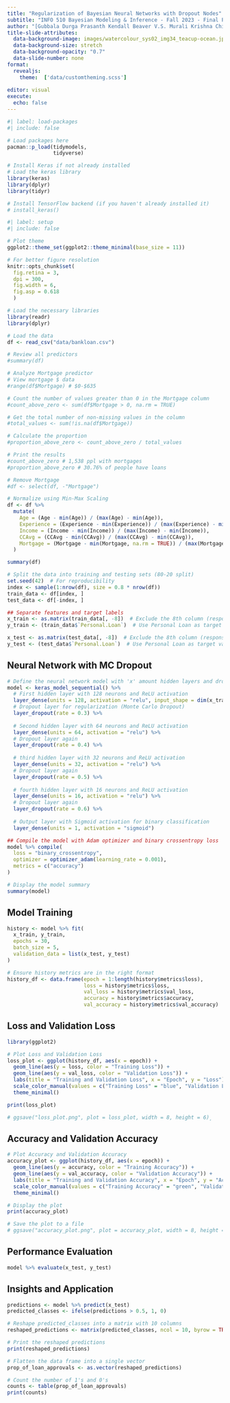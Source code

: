 ```yaml
---
title: "Regularization of Bayesian Neural Networks with Dropout Nodes"
subtitle: "INFO 510 Bayesian Modeling & Inference - Fall 2023 - Final Project"
author: "[Gubbala Durga Prasanth Kendall Beaver V.S. Murali Krishna Chittlu]"
title-slide-attributes:
  data-background-image: images/watercolour_sys02_img34_teacup-ocean.jpg
  data-background-size: stretch
  data-background-opacity: "0.7"
  data-slide-number: none
format:
  revealjs:
    theme:  ['data/customtheming.scss']
  
editor: visual
execute:
  echo: false
---
```


```r
#| label: load-packages
#| include: false

# Load packages here
pacman::p_load(tidymodels,
               tidyverse)

# Install Keras if not already installed
# Load the keras library
library(keras)
library(dplyr)
library(tidyr)

# Install TensorFlow backend (if you haven't already installed it)
# install_keras()

```

```r
#| label: setup
#| include: false

# Plot theme
ggplot2::theme_set(ggplot2::theme_minimal(base_size = 11))

# For better figure resolution
knitr::opts_chunk$set(
  fig.retina = 3, 
  dpi = 300, 
  fig.width = 6, 
  fig.asp = 0.618 
  )
```

```r
# Load the necessary libraries
library(readr)
library(dplyr)

# Load the data
df <- read_csv("data/bankloan.csv")

# Review all predictors
#summary(df)

# Analyze Mortgage predictor
# View mortgage $ data
#range(df$Mortgage) # $0-$635

# Count the number of values greater than 0 in the Mortgage column
#count_above_zero <- sum(df$Mortgage > 0, na.rm = TRUE)

# Get the total number of non-missing values in the column
#total_values <- sum(!is.na(df$Mortgage))

# Calculate the proportion
#proportion_above_zero <- count_above_zero / total_values

# Print the results
#count_above_zero # 1,538 ppl with mortgages
#proportion_above_zero # 30.76% of people have loans

# Remove Mortgage
#df <- select(df, -"Mortgage")

# Normalize using Min-Max Scaling
df <- df %>%
  mutate(
    Age = (Age - min(Age)) / (max(Age) - min(Age)),
    Experience = (Experience - min(Experience)) / (max(Experience) - min(Experience)),
    Income = (Income - min(Income)) / (max(Income) - min(Income)),
    CCAvg = (CCAvg - min(CCAvg)) / (max(CCAvg) - min(CCAvg)),
    Mortgage = (Mortgage - min(Mortgage, na.rm = TRUE)) / (max(Mortgage, na.rm = TRUE) - min(Mortgage, na.rm = TRUE))
  )

summary(df)
```

```r
# Split the data into training and testing sets (80-20 split)
set.seed(42)  # For reproducibility
index <- sample(1:nrow(df), size = 0.8 * nrow(df))
train_data <- df[index, ]
test_data <- df[-index, ]

## Separate features and target labels
x_train <- as.matrix(train_data[, -8])  # Exclude the 8th column (response variable, Personal Loan)
y_train <- (train_data$`Personal.Loan`)  # Use Personal Loan as target variable (0 or 1)

x_test <- as.matrix(test_data[, -8])  # Exclude the 8th column (response variable, Personal Loan)
y_test <- (test_data$`Personal.Loan`)  # Use Personal Loan as target variable (0 or 1)
```

## Neural Network with MC Dropout

```r
# Define the neural network model with 'x' amount hidden layers and dropout
model <- keras_model_sequential() %>%
  # First hidden layer with 128 neurons and ReLU activation
  layer_dense(units = 128, activation = "relu", input_shape = dim(x_train)[2]) %>%
  # Dropout layer for regularization (Monte Carlo Dropout)
  layer_dropout(rate = 0.3) %>%
  
  # Second hidden layer with 64 neurons and ReLU activation
  layer_dense(units = 64, activation = "relu") %>%
  # Dropout layer again
  layer_dropout(rate = 0.4) %>%
  
  # third hidden layer with 32 neurons and ReLU activation
  layer_dense(units = 32, activation = "relu") %>%
  # Dropout layer again
  layer_dropout(rate = 0.5) %>%
  
  # fourth hidden layer with 16 neurons and ReLU activation
  layer_dense(units = 16, activation = "relu") %>%
  # Dropout layer again
  layer_dropout(rate = 0.6) %>%
  
  # Output layer with Sigmoid activation for binary classification
  layer_dense(units = 1, activation = "sigmoid")

## Compile the model with Adam optimizer and binary crossentropy loss
model %>% compile(
  loss = "binary_crossentropy",
  optimizer = optimizer_adam(learning_rate = 0.001),
  metrics = c("accuracy")
)

# Display the model summary
summary(model)
```

## **Model Training**

```r
history <- model %>% fit(
  x_train, y_train,
  epochs = 30,
  batch_size = 5,
  validation_data = list(x_test, y_test)
)
```

```r
# Ensure history metrics are in the right format
history_df <- data.frame(epoch = 1:length(history$metrics$loss),
                         loss = history$metrics$loss,
                         val_loss = history$metrics$val_loss,
                         accuracy = history$metrics$accuracy,
                         val_accuracy = history$metrics$val_accuracy)

```

## Loss and Validation Loss

```r
library(ggplot2)

# Plot Loss and Validation Loss
loss_plot <- ggplot(history_df, aes(x = epoch)) +
  geom_line(aes(y = loss, color = "Training Loss")) +
  geom_line(aes(y = val_loss, color = "Validation Loss")) +
  labs(title = "Training and Validation Loss", x = "Epoch", y = "Loss") +
  scale_color_manual(values = c("Training Loss" = "blue", "Validation Loss" = "red")) +
  theme_minimal()

print(loss_plot)

# ggsave("loss_plot.png", plot = loss_plot, width = 8, height = 6)̧
```

## Accuracy and Validation Accuracy

```r
# Plot Accuracy and Validation Accuracy
accuracy_plot <- ggplot(history_df, aes(x = epoch)) +
  geom_line(aes(y = accuracy, color = "Training Accuracy")) +
  geom_line(aes(y = val_accuracy, color = "Validation Accuracy")) +
  labs(title = "Training and Validation Accuracy", x = "Epoch", y = "Accuracy") +
  scale_color_manual(values = c("Training Accuracy" = "green", "Validation Accuracy" = "orange")) +
  theme_minimal()

# Display the plot
print(accuracy_plot)

# Save the plot to a file
# ggsave("accuracy_plot.png", plot = accuracy_plot, width = 8, height = 6, dpi = 300)̧
```

## **Performance Evaluation**

```r
model %>% evaluate(x_test, y_test)
```

## **Insights and Application**

```r
predictions <- model %>% predict(x_test)
predicted_classes <- ifelse(predictions > 0.5, 1, 0)

# Reshape predicted_classes into a matrix with 10 columns
reshaped_predictions <- matrix(predicted_classes, ncol = 10, byrow = TRUE)

# Print the reshaped predictions
print(reshaped_predictions)

# Flatten the data frame into a single vector
prop_of_loan_approvals <- as.vector(reshaped_predictions)

# Count the number of 1's and 0's
counts <- table(prop_of_loan_approvals)
print(counts)

```
